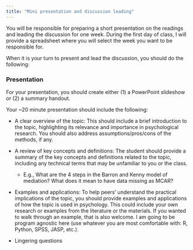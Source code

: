 ```yaml
---
title: "Mini presentation and discussion leading"
---
```


You will be responsible for preparing a short presentation on the readings and leading the discussion for one week. During the first day of class, I will provide a spreadsheet where you will select the week you want to be responsible for.

When it is your turn to present and lead the discussion, you should do the following:

### Presentation

For your presentation, you should create either (1) a PowerPoint slideshow or (2) a summary handout. 

Your ~20 minute presentation should include the following:

- A clear overview of the topic: This should include a brief introduction to the topic, highlighting its relevance and importance in psychological research. You should also address assumptions/pros/cons of the methods, if any.  

- A review of key concepts and definitions: The student should provide a summary of the key concepts and definitions related to the topic, including any technical terms that may be unfamiliar to you or the class. 

  - E.g., What are the 4 steps in the Barron and Kenny model of mediation? What does it mean to have data missing as MCAR?

- Examples and applications: To help peers' understand the practical implications of the topic, you should provide examples and applications of how the topic is used in psychology. This could include your own research or examples from the literature or the materials. If you wanted to walk through an example, that is also welcome. I am going to be program agnostic here (use whatever you are most comfortable with: R, Python, SPSS, JASP, etc.).  

- Lingering questions

